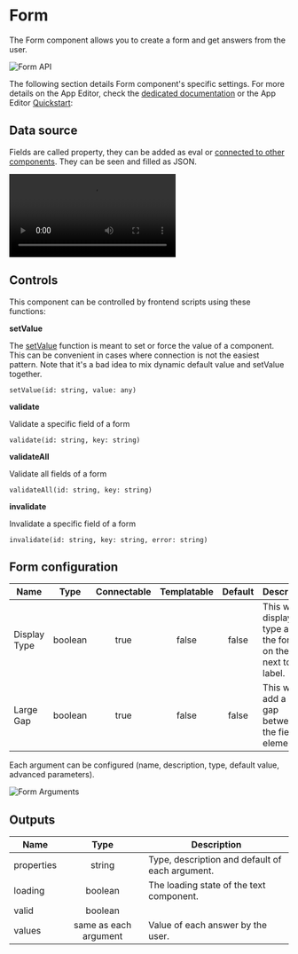 
# Form

The Form component allows you to create a form and get answers from the user.

![Form API](../../assets/apps/4_app_component_library/form_input.png.webp)

The following section details Form component's specific settings. For more details on the App Editor, check the [dedicated documentation](../0_app_editor/index.mdx) or the App Editor [Quickstart](../../getting_started/7_apps_quickstart/index.mdx):

<div className="grid grid-cols-2 gap-6 mb-4">
	<DocCard
		color="orange"
		title="App Editor Documentation"
		description="The app editor is a low-code builder to create custom User Interfaces with a mix of drag-and-drop and code."
		href="/docs/apps/app_editor"
	/>
	<DocCard
		color="orange"
		title="Apps Quickstart"
		description="Learn how to build your first app in a matter of minutes."
		href="/docs/getting_started/apps_quickstart"
	/>
</div>

## Data source

Fields are called property, they can be added as eval or [connected to other components](../2_connecting_components/index.mdx). They can be seen and filled as JSON.

<video
	className="border-2 rounded-xl object-cover w-full h-full dark:border-gray-800"
	controls
	src="/videos/arguments_form.mp4"
/>

## Controls

This component can be controlled by frontend scripts using these functions:

**setValue**

The [setValue](../3_app-runnable-panel.mdx#setvalue) function is meant to set or force the value of a component. This can be convenient in cases where connection is not the easiest pattern. Note that it's a bad idea to mix dynamic default value and setValue together.

`setValue(id: string, value: any)`

**validate**

Validate a specific field of a form

`validate(id: string, key: string)`

**validateAll**

Validate all fields of a form

`validateAll(id: string, key: string)`

**invalidate**

Invalidate a specific field of a form

`invalidate(id: string, key: string, error: string)`

<div className="grid grid-cols-2 gap-6 mb-4">
	<DocCard
		color="orange"
		title="Runnable Editor"
		description="Learn how to create and configure runnables."
		href="/docs/apps/app-runnable-panel"
	/>
</div>

## Form configuration

| Name         |  Type   | Connectable | Templatable | Default | Description                                                                  |
| ------------ | :-----: | :---------: | :---------: | :-----: | ---------------------------------------------------------------------------- |
| Display Type | boolean |    true     |    false    |  false  | This will display the type and/or the format on the field next to the label. |
| Large Gap    | boolean |    true     |    false    |  false  | This will add a large gap between the field elements.                        |

Each argument can be configured (name, description, type, default value, advanced parameters).

![Form Arguments](../../assets/apps/4_app_component_library/form_input_argument.png.webp)

## Outputs

| Name       |         Type          | Description                                     |
| ---------- | :-------------------: | ----------------------------------------------- |
| properties |        string         | Type, description and default of each argument. |
| loading    |        boolean        | The loading state of the text component.        |
| valid      |        boolean        |                                                 |
| values     | same as each argument | Value of each answer by the user.               |
